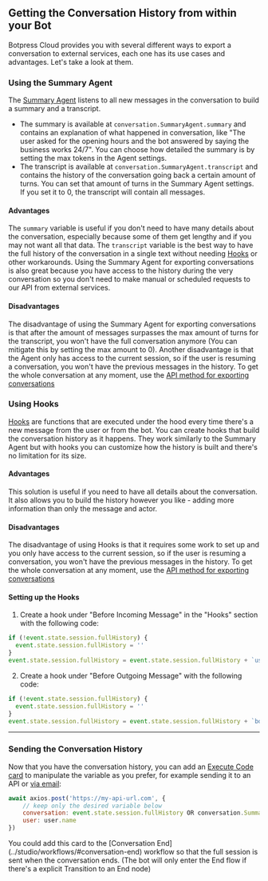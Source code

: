 
## Getting the Conversation History from within your Bot

Botpress Cloud provides you with several different ways to export a conversation to external services, each one has its use cases and advantages. Let's take a look at them.

### Using the Summary Agent

The [Summary Agent](../../studio/agents/#summary-agent) listens to all new messages in the conversation to build a summary and a transcript.

- The summary is available at `conversation.SummaryAgent.summary` and contains an explanation of what happened in conversation, like "The user asked for the opening hours and the bot answered by saying the business works 24/7". You can choose how detailed the summary is by setting the max tokens in the Agent settings.
- The transcript is available at `conversation.SummaryAgent.transcript` and contains the history of the conversation going back a certain amount of turns. You can set that amount of turns in the Summary Agent settings. If you set it to 0, the transcript will contain all messages.

#### Advantages

The `summary` variable is useful if you don't need to have many details about the conversation, especially because some of them get lengthy and if you may not want all that data. The `transcript` variable is the best way to have the full history of the conversation in a single text without needing [Hooks](../../studio/hooks) or other workarounds. Using the Summary Agent for exporting conversations is also great because
you have access to the history during the very conversation so you don't need to make manual or scheduled requests to our API from external services.

#### Disadvantages

The disadvantage of using the Summary Agent for exporting conversations is that after the amount of messages surpasses
the max amount of turns for the transcript, you won't have the full conversation anymore (You can mitigate this by setting the max amount to 0). Another disadvantage is that the Agent only has access to the
current session, so if the user is resuming a conversation, you won't have the previous messages in the history. To get the whole
conversation at any moment, use the [API method for exporting conversations](./with-the-api)

### Using Hooks

[Hooks](../../studio/hooks) are functions that are executed under the hood every time there's a new message from the user or from the bot. You can create hooks that build the conversation history as it happens. They work similarly to the Summary Agent but with hooks you can customize how the history is built and there's no limitation for its size.

#### Advantages

This solution is useful if you need to have all details about the conversation. It also allows you to build the history however you like - adding more information than only the message and actor.

#### Disadvantages

The disadvantage of using Hooks is that it requires some work to set up and you only have access to the current session, so if the user is resuming a conversation, you
won't have the previous messages in the history. To get the whole conversation at any moment, use the [API method for exporting
conversations](./with-the-api)

#### Setting up the Hooks

1. Create a hook under "Before Incoming Message" in the "Hooks" section with the following code:

```js
if (!event.state.session.fullHistory) {
  event.state.session.fullHistory = ''
}
event.state.session.fullHistory = event.state.session.fullHistory + `user:  ${event.payload.text}` + '\n'
```

2. Create a hook under "Before Outgoing Message" with the following code:

```js
if (!event.state.session.fullHistory) {
  event.state.session.fullHistory = ''
}
event.state.session.fullHistory = event.state.session.fullHistory + `bot: ${outgoingEvent.payload.text}` + '\n'
```

---

### Sending the Conversation History

Now that you have the conversation history, you can add an [Execute Code card](../toolbox/execute-code) to manipulate the variable as you prefer, for example sending it to an API or [via email](../../getting-sarted/tips-and-tricks/#send-emails-using-sendgrid-api):

```js
await axios.post('https://my-api-url.com', {
	// keep only the desired variable below
	conversation: event.state.session.fullHistory OR conversation.SummaryAgent.summary OR conversation.SummaryAgent.transcript
	user: user.name
})
```

<Callout type="info">
  You could add this card to the [Conversation End](../studio/workflows/#conversation-end) workflow so that the full
  session is sent when the conversation ends. (The bot will only enter the End flow if there's a explicit Transition to
  an End node)
</Callout>
